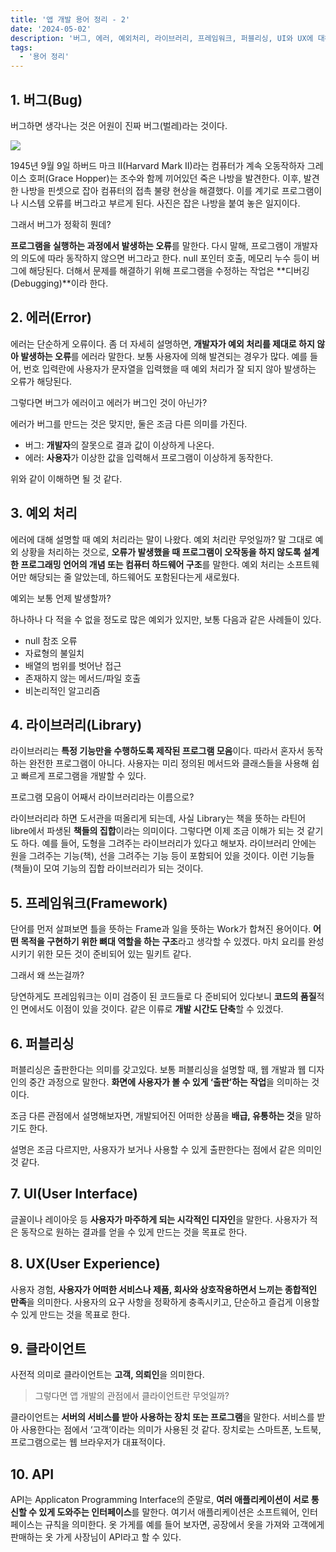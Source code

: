 ```yaml
---
title: '앱 개발 용어 정리 - 2'
date: '2024-05-02'
description: '버그, 에러, 예외처리, 라이브러리, 프레임워크, 퍼블리싱, UI와 UX에 대해 알아보았다'
tags:
  - '용어 정리'
---
```


## 1. 버그(Bug)

버그하면 생각나는 것은 어원이 진짜 버그(벌레)라는 것이다.

![](/posts/android/nbcamp/app-development-terminology-2.jpg)

1945년 9월 9일 하버드 마크 II(Harvard Mark II)라는 컴퓨터가 계속 오동작하자 그레이스 호퍼(Grace Hopper)는 조수와 함께 끼어있던 죽은 나방을 발견한다. 이후, 발견한 나방을 핀셋으로 잡아 컴퓨터의 접촉 불량 현상을 해결했다. 이를 계기로 프로그램이나 시스템 오류를 버그라고 부르게 된다. 사진은 잡은 나방을 붙여 놓은 일지이다.

<Quote>

그래서 버그가 정확히 뭔데?

</Quote>

**프로그램을 실행하는 과정에서 발생하는 오류**를 말한다. 다시 말해, 프로그램이 개발자의 의도에 따라 동작하지 않으면 버그라고 한다. null 포인터 호출, 메모리 누수 등이 버그에 해당된다. 더해서 문제를 해결하기 위해 프로그램을 수정하는 작업은 **디버깅(Debugging)**이라 한다.

## 2. 에러(Error)

에러는 단순하게 오류이다. 좀 더 자세히 설명하면, **개발자가 예외 처리를 제대로 하지 않아 발생하는 오류**를 에러라 말한다. 보통 사용자에 의해 발견되는 경우가 많다. 예를 들어, 번호 입력란에 사용자가 문자열을 입력했을 때 예외 처리가 잘 되지 않아 발생하는 오류가 해당된다.

<Quote>

그렇다면 버그가 에러이고 에러가 버그인 것이 아닌가?

</Quote>

에러가 버그를 만드는 것은 맞지만, 둘은 조금 다른 의미를 가진다. 

- 버그: **개발자**의 잘못으로 결과 값이 이상하게 나온다.
- 에러: **사용자**가 이상한 값을 입력해서 프로그램이 이상하게 동작한다.

위와 같이 이해하면 될 것 같다.

## 3. 예외 처리

에러에 대해 설명할 때 예외 처리라는 말이 나왔다. 예외 처리란 무엇일까? 말 그대로 예외 상황을 처리하는 것으로, **오류가 발생했을 때 프로그램이 오작동을 하지 않도록 설계한 프로그래밍 언어의 개념 또는 컴퓨터 하드웨어 구조**를 말한다. 예외 처리는 소프트웨어만 해당되는 줄 알았는데, 하드웨어도 포함된다는게 새로웠다. 

<Quote>

예외는 보통 언제 발생할까?

</Quote>

하나하나 다 적을 수 없을 정도로 많은 예외가 있지만, 보통 다음과 같은 사례들이 있다.

- null 참조 오류
- 자료형의 불일치
- 배열의 범위를 벗어난 접근
- 존재하지 않는 메서드/파일 호출
- 비논리적인 알고리즘

## 4. 라이브러리(Library)

라이브러리는 **특정 기능만을 수행하도록 제작된 프로그램 모음**이다. 따라서 혼자서 동작하는 완전한 프로그램이 아니다. 사용자는 미리 정의된 메서드와 클래스들을 사용해 쉽고 빠르게 프로그램을 개발할 수 있다.

<Quote>

프로그램 모음이 어째서 라이브러리라는 이름으로?

</Quote>

라이브러리라 하면 도서관을 떠올리게 되는데, 사실 Library는 책을 뜻하는 라틴어 libre에서 파생된 **책들의 집합**이라는 의미이다. 그렇다면 이제 조금 이해가 되는 것 같기도 하다. 예를 들어, 도형을 그려주는 라이브러리가 있다고 해보자. 라이브러리 안에는 원을 그려주는 기능(책), 선을 그려주는 기능 등이 포함되어 있을 것이다. 이런 기능들(책들)이 모여 기능의 집합 라이브러리가 되는 것이다.

## 5. 프레임워크(Framework)

단어를 먼저 살펴보면 틀을 뜻하는 Frame과 일을 뜻하는 Work가 합쳐진 용어이다. **어떤 목적을 구현하기 위한 뼈대 역할을 하는 구조**라고 생각할 수 있겠다. 마치 요리를 완성시키기 위한 모든 것이 준비되어 있는 밀키트 같다.

<Quote>

그래서 왜 쓰는걸까?

</Quote>

당연하게도 프레임워크는 이미 검증이 된 코드들로 다 준비되어 있다보니 **코드의 품질**적인 면에서도 이점이 있을 것이다. 같은 이류로 **개발 시간도 단축**할 수 있겠다.

## 6. 퍼블리싱

퍼블리싱은 출판한다는 의미를 갖고있다. 보통 퍼블리싱을 설명할 때, 웹 개발과 웹 디자인의 중간 과정으로 말한다. **화면에 사용자가 볼 수 있게 ‘출판’하는 작업**을 의미하는 것이다. 

조금 다른 관점에서 설명해보자면, 개발되어진 어떠한 상품을 **배급, 유통하는 것**을 말하기도 한다. 

설명은 조금 다르지만, 사용자가 보거나 사용할 수 있게 출판한다는 점에서 같은 의미인 것 같다. 

## 7. UI(User Interface)

글꼴이나 레이아웃 등 **사용자가 마주하게 되는 시각적인 디자인**을 말한다. 사용자가 적은 동작으로 원하는 결과를 얻을 수 있게 만드는 것을 목표로 한다.

## 8. UX(User Experience)

사용자 경험, **사용자가 어떠한 서비스나 제품, 회사와 상호작용하면서 느끼는 종합적인 만족**을 의미한다. 사용자의 요구 사항을 정확하게 충족시키고, 단순하고 즐겁게 이용할 수 있게 만드는 것을 목표로 한다. 

## 9. 클라이언트

사전적 의미로 클라이언트는 **고객, 의뢰인**을 의미한다.

> 그렇다면 앱 개발의 관점에서 클라이언트란 무엇일까?

클라이언트는 **서버의 서비스를 받아 사용하는 장치 또는 프로그램**을 말한다. 서비스를 받아 사용한다는 점에서 ‘고객’이라는 의미가 사용된 것 같다. 장치로는 스마트폰, 노트북, 프로그램으로는 웹 브라우저가 대표적이다. 

## 10. API

API는 Applicaton Programming Interface의 준말로, **여러 애플리케이션이 서로 통신할 수 있게 도와주는 인터페이스**를 말한다. 여기서 애플리케이션은 소프트웨어, 인터페이스는 규칙을 의미한다. 옷 가게를 예를 들어 보자면, 공장에서 옷을 가져와 고객에게 판매하는 옷 가게 사장님이 API라고 할 수 있다.

